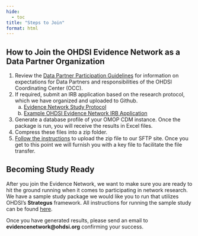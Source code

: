 ```yaml
---
hide:
  - toc
title: "Steps to Join"
format: html
---
```


## How to Join the OHDSI Evidence Network as a Data Partner Organization

1. Review the [Data Partner Participation Guidelines](https://github.com/ohdsi-studies/OhdsiEvidenceNetwork/blob/main/docs/Data%20Partner%20Participation%20Guidelines.pdf) for information on expectations for Data Partners and responsibilities of the OHDSI Coordinating Center (OCC).
2.  If required, submit an IRB application based on the research protocol, which we have organized and uploaded to Github.
    a.  [Evidence Network Study Protocol](https://github.com/ohdsi-studies/OhdsiEvidenceNetwork/blob/main/docs/EvidenceNetworkStudyProtocol_v1.0.pdf)
    b. [Example OHDSI Evidence Network IRB Application](https://github.com/ohdsi-studies/OhdsiEvidenceNetwork/blob/main/docs/OHDSI_Evidence_Network_IRB_Application.pdf) 
3. Generate a database profile of your OMOP CDM instance. Once the package is run, you will receive the results in Excel files. 
4. Compress these files into a zip folder. 
5. [Follow the instructions](https://github.com/ohdsi-studies/OhdsiEvidenceNetwork/tree/main?tab=readme-ov-file#sharing-results) to upload the zip file to our SFTP site. Once you get to this point we will furnish you with a key file to facilitate the file transfer.

## Becoming Study Ready

After you join the Evidence Network, we want to make sure you are ready to hit the ground running when it comes to participating in network research. We have a sample study package we would like you to run that utilizes OHDSI's **Strategus** framework. All instructions for running the sample study can be found [here](https://github.com/ohdsi-studies/StrategusStudyRepoTemplate/blob/main/template_docs/StudyExecution.md). 

Once you have generated results, please send an email to **evidencenetwork@ohdsi.org** confirming your success. 

